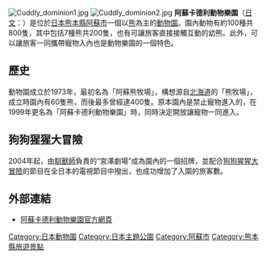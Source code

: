 {{Coord|32|51|51.8|N|131|04|00.9|E|display=title}}
[[File:Cuddly_dominion1.jpg|thumb]]
[[File:Cuddly_dominion2.jpg|thumb]]
'''阿蘇卡德利動物樂園'''（[[日文|日文]]：'''{{lang|ja|阿蘇カドリー・ドミニオン}}'''）是位於[[日本|日本]][[熊本縣|熊本縣]][[阿蘇市|阿蘇市]]一個以[[熊|熊]]為主的[[動物園|動物園]]。園內動物有約100種共800隻，其中包括7種熊共200隻，也有可讓旅客直接接觸互動的幼熊。此外，可以讓旅客一同攜帶寵物入內也是動物樂園的一個特色。

==歷史==
動物園成立於1973年，最初名為「阿蘇熊牧場」，構想源自[[北海道|北海道]]的「熊牧場」，成立時園內有60隻熊，而後最多曾經達400隻。原本園內是禁止寵物進入的，在1999年更名為「阿蘇卡德利動物樂園」時，同時決定開放讓寵物一同進入。

==狗狗猩猩大冒險==
2004年起，由[[馴獸師|馴獸師]]{{tsl|ja|宮沢厚|宮澤厚}}負責的“宮澤劇場”成為園內的一個招牌，並配合[[狗狗猩猩大冒險|狗狗猩猩大冒險]]的節目在全日本的電視節目中撥出，也成功增加了入園的旅客數。

==外部連結==
{{commonscat|Aso Cuddly Dominion}}
* {{Ja}} [http://www.cuddly.co.jp/ 阿蘇卡德利動物樂園官方網頁]

{{日本主題公園}}
{{日本动物园}}
{{Authority control}}

{{DEFAULTSORT:Aso Cuddly Dominion}}
[[Category:日本動物園|Category:日本動物園]]
[[Category:日本主題公園|Category:日本主題公園]]
[[Category:阿蘇市|Category:阿蘇市]]
[[Category:熊本縣旅遊景點|Category:熊本縣旅遊景點]]